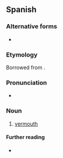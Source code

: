 ==Spanish==

===Alternative forms===
* {{alter|es|vermut}}

===Etymology===
Borrowed from {{bor|es|de|Wermut}}.

===Pronunciation===
* {{rhymes|es|u|s=2}}

===Noun===
{{es-noun|m}}

# [[vermouth]]

====Further reading====
* {{R:DRAE}}